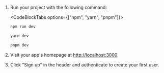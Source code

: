 1. Run your project with the following command:

   <CodeBlockTabs options={["npm", "yarn", "pnpm"]}>
     ```bash {{ filename: 'terminal' }}
     npm run dev
     ```

     ```bash {{ filename: 'terminal' }}
     yarn dev
     ```

     ```bash {{ filename: 'terminal' }}
     pnpm dev
     ```
   </CodeBlockTabs>
1. Visit your app's homepage at [http://localhost:3000](http://localhost:3000).
1. Click "Sign up" in the header and authenticate to create your first user.
